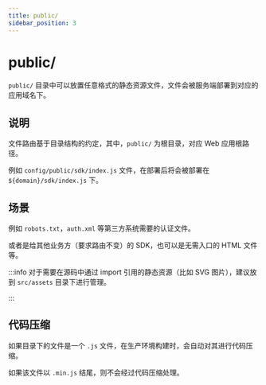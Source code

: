```yaml
---
title: public/
sidebar_position: 3
---
```

# public/

`public/` 目录中可以放置任意格式的静态资源文件，文件会被服务端部署到对应的应用域名下。

## 说明

文件路由基于目录结构的约定，其中，`public/` 为根目录，对应 Web 应用根路径。

例如 `config/public/sdk/index.js` 文件，在部署后将会被部署在 `${domain}/sdk/index.js` 下。

## 场景

例如 `robots.txt`，`auth.xml` 等第三方系统需要的认证文件。

或者是给其他业务方（要求路由不变）的 SDK，也可以是无需入口的 HTML 文件等。

:::info
对于需要在源码中通过 import 引用的静态资源（比如 SVG 图片），建议放到 `src/assets` 目录下进行管理。

:::

## 代码压缩

如果目录下的文件是一个 `.js` 文件，在生产环境构建时，会自动对其进行代码压缩。

如果该文件以 `.min.js` 结尾，则不会经过代码压缩处理。
